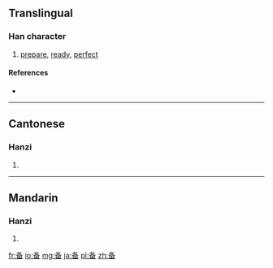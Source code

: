 {{also|備}}
==Translingual==

===Han character===
{{Han char|rn=34|rad=夂|as=05|sn=8|four=|canj=竹水田 (HEW)|ids=⿱[[夂]][[田]]}}

# [[prepare]], [[ready]], [[perfect]]

====References====
* {{Han ref|kx=0244.231|dkj=15347|hdz=20869.030|uh=5907|ud=22791}}

----

==Cantonese==

===Hanzi===
{{yue-hanzi|jyut=|y=bei6|tra=備}}

# {{defn|lang=yue|sort=夂05}}

----

==Mandarin==

===Hanzi===
{{cmn-hanzi|tra=備|pin=[[bèi]] ([[bei4]])|wg=pei<sup>4</sup>}}

# {{defn|lang=cmn|sort=夂05}}

[[fr:备]]
[[io:备]]
[[mg:备]]
[[ja:备]]
[[pl:备]]
[[zh:备]]